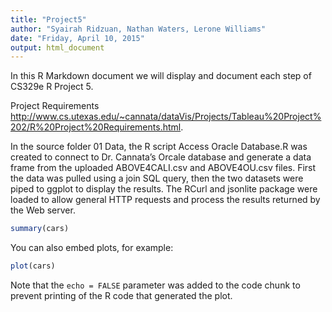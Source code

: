 ```yaml
---
title: "Project5"
author: "Syairah Ridzuan, Nathan Waters, Lerone Williams"
date: "Friday, April 10, 2015"
output: html_document
---
```


In this R Markdown document we will display and document each step of CS329e R Project 5.

Project Requirements <http://www.cs.utexas.edu/~cannata/dataVis/Projects/Tableau%20Project%202/R%20Project%20Requirements.html>.



In the source folder 01 Data, the R script Access Oracle Database.R was created to connect to Dr. Cannata's Orcale database and generate a data frame from the uploaded ABOVE4CALI.csv and ABOVE4OU.csv files. First the data was pulled using a join SQL query, then the two datasets were piped to ggplot to display the results. The RCurl and jsonlite package were loaded to allow general HTTP requests and process the results returned by the Web server.

```r
summary(cars)
```

You can also embed plots, for example:

```r
plot(cars)
```

Note that the `echo = FALSE` parameter was added to the code chunk to prevent printing of the R code that generated the plot.
